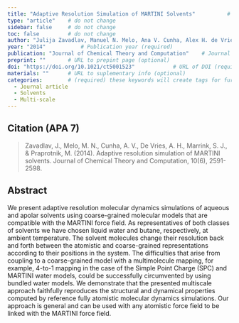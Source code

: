 ```yaml
---
title: "Adaptive Resolution Simulation of MARTINI Solvents"          # Paper title (required)
type: "article"    # do not change
sidebar: false     # do not change
toc: false         # do not change
author: "Julija Zavadlav, Manuel N. Melo, Ana V. Cunha, Alex H. de Vries, Siewert J. Marrink, and Matej Praprotnik"         # Paper authors (required)
year: "2014"           # Publication year (required)
publication: "Journal of Chemical Theory and Computation"    # Journal or similar (required)
preprint: ""       # URL to prepint page (optional)  
doi: "https://doi.org/10.1021/ct5001523"            # URL of DOI (required)  
materials: ""      # URL to suplementary info (optional)
categories:        # (required) these keywords will create tags for further filtering. 
  - Journal article
  - Solvents
  - Multi-scale
---
```


<!-- 
The info below is just an example. 

Both fields are required and they have to be replaced with the respective info for each paper. 

Please notice the `> ` symbol before the citation, it gives it additional styling.  
-->

## Citation (APA 7)      

> Zavadlav, J., Melo, M. N., Cunha, A. V., De Vries, A. H., Marrink, S. J., & Praprotnik, M. (2014). Adaptive resolution simulation of MARTINI solvents. Journal of Chemical Theory and Computation, 10(6), 2591-2598.

## Abstract

We present adaptive resolution molecular dynamics simulations of aqueous and apolar solvents using coarse-grained molecular models that are compatible with the MARTINI force field. As representatives of both classes of solvents we have chosen liquid water and butane, respectively, at ambient temperature. The solvent molecules change their resolution back and forth between the atomistic and coarse-grained representations according to their positions in the system. The difficulties that arise from coupling to a coarse-grained model with a multimolecule mapping, for example, 4-to-1 mapping in the case of the Simple Point Charge (SPC) and MARTINI water models, could be successfully circumvented by using bundled water models. We demonstrate that the presented multiscale approach faithfully reproduces the structural and dynamical properties computed by reference fully atomistic molecular dynamics simulations. Our approach is general and can be used with any atomistic force field to be linked with the MARTINI force field.